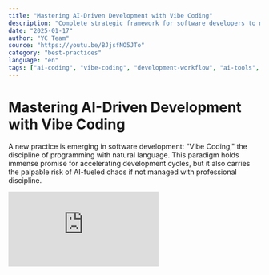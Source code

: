 ```yaml
---
title: "Mastering AI-Driven Development with Vibe Coding"
description: "Complete strategic framework for software developers to maximize AI tools value. Learn foundational mindset, project planning, implementation workflow, and advanced techniques for professional AI-assisted development."
date: "2025-01-17"
author: "YC Team"
source: "https://youtu.be/BJjsfNO5JTo"
category: "best-practices"
language: "en"
tags: ["ai-coding", "vibe-coding", "development-workflow", "ai-tools", "software-engineering", "productivity"]
---
```


# Mastering AI-Driven Development with Vibe Coding

A new practice is emerging in software development: "Vibe Coding," the discipline of programming with natural language. This paradigm holds immense promise for accelerating development cycles, but it also carries the palpable risk of AI-fueled chaos if not managed with professional discipline.

<div className="w-full max-w-4xl mx-auto my-8">
  <div className="relative w-full" style={{ paddingBottom: '56.25%' }}>
    <iframe
      src="https://www.youtube.com/embed/BJjsfNO5JTo"
      title="YC-Vibe Coding: Mastering AI-Driven Development"
      className="absolute top-0 left-0 w-full h-full rounded-lg"
      frameBorder="0"
      allow="accelerometer; autoplay; clipboard-write; encrypted-media; gyroscope; picture-in-picture"
      allowFullScreen
    />
  </div>
</div>

Much like the early days of prompt engineering, this dynamic field requires a strategic framework to avoid common pitfalls and harness its full potential. This white paper provides that framework, outlining a set of strategic imperatives for software developers, project managers, and tech leads to maximize the value of AI tools. 

The core argument is that achieving state-of-the-art results requires a fusion of AI's power with the established disciplines of professional software engineering. Success begins with adopting a foundational mindset that treats the AI not as a magical oracle, but as a new and powerful extension of the engineering team.

## 1. The Foundational Mindset: Adopting a Strategic Approach

To unlock the full potential of AI, it is a strategic imperative to treat it not as a magic black box, but as a new type of programming language. This perspective shifts the interaction from simple commands to a sophisticated dialogue, requiring the developer to provide detailed context, articulate clear intentions, and apply rigorous engineering principles to guide the AI, just as they would when writing traditional code.

### 1.1. The AI as a Professional Peer

The most effective mental model for AI collaboration is to make the Large Language Model (LLM) adhere to the processes a professional software developer would use. For developers, this means guiding the AI through structured workflows, including planning, iterative implementation, testing, and refactoring. For managers, this means the AI's output is subject to the same standards as any junior developer's: it must be planned, tested, reviewed, and integrated within the team's established CI/CD pipeline.

### 1.2. The AI as a Learning Tool

Beyond code generation, the AI serves as an exceptional learning tool. Instead of scrolling through pages of Stack Overflow, developers can use the LLM as a personal tutor to master new technologies. A powerful strategy is to have the AI generate a feature and then prompt it to walk through the implementation line-by-line, explaining the purpose and function of each part. This provides tailored, context-aware explanations that significantly accelerate a developer's learning curve.

This foundational mindset—treating the AI as a professional peer and a learning tool—is the first step. The next is to translate this mindset into a concrete and actionable project plan.

## 2. The Strategic Blueprint: Planning and Architecture

The most critical phase of any AI-driven project is a strategic imperative that occurs before a single line of code is generated: planning and architecture. Failing to establish a clear blueprint allows the AI to generate code that is directionless and ineffective. A well-defined plan, conversely, provides the essential guardrails that direct the AI's power toward a specific, well-understood goal. It is the difference between controlled, intentional creation and chaotic, unmanageable output.

### 2.1. Mandate for a Comprehensive Plan

The essential first step is not to dive into coding but to work with the LLM to write a comprehensive project plan in a markdown file. This plan becomes the central reference document throughout development.

The planning phase consists of two key components:

* **Collaborative Drafting**: Develop the initial version of the plan in partnership with the AI, leveraging its ability to quickly outline features and technical requirements.
* **Human-Led Refinement**: Actively curate and refine the AI-generated draft. This involves deleting or modifying sections, explicitly marking features as "won't do" to manage scope, and maintaining a dedicated section for "ideas for later."

### 2.2. Iterative and Incremental Implementation

With a plan in place, implementation must proceed iteratively, not as an attempt to "one-shot" an entire product. This piecemeal approach ensures that each component is working and stable before moving on.

The recommended iterative workflow is as follows:

1. Explicitly instruct the AI to work on a single, specific section of the plan.
2. Verify the implementation and run all tests to confirm functionality.
3. Commit the working code to Git.
4. Instruct the AI to return to the plan and mark the section as complete.

### 2.3. Architectural Principles for AI Collaboration

Architectural choices significantly impact an AI's effectiveness. LLMs often struggle with large, monolithic repositories. They excel when working within modular or service-based architectures that feature clear API boundaries. This architectural style works better because it provides a consistent external interface. The AI can change the internal implementation of a service, and as long as the API and its tests remain stable, the risk of breaking changes is dramatically reduced. This approach effectively reduces the cognitive load for the AI, allowing it to focus its context window and processing power on a single, well-defined problem space, leading to more accurate and reliable outcomes.

Having established a high-level strategy, the focus now shifts from planning to the tactical, day-to-day practices of writing code with an AI partner.

## 3. Core Implementation Workflow: Best Practices for AI-Assisted Coding

A disciplined core workflow is the strategic imperative for maintaining control and quality when working with AI-generated code. Without established practices for version control and testing, a project can quickly descend into chaos. This section outlines the non-negotiable disciplines that prevent this and ensure a professional-grade output.

### 3.1. Version Control: Your Ultimate Safeguard

Version control is your most critical safety net. Use Git "religiously." While AI coding tools offer built-in revert functionality, these features should not yet be trusted for mission-critical rollbacks.

Enforce the following non-negotiable Git disciplines:

* **Start Clean**: Always begin work on a new feature from a clean Git state, ensuring a reliable starting point.
* **Commit Incrementally**: Commit each discrete, working step of an implementation to create a series of safe, revertible checkpoints.
* **Reset Aggressively**: Do not hesitate to use `git reset --hard` to revert to a known working version if the AI "goes off on a vision quest." Attempting to fix a bad implementation with follow-up prompts often results in "layers and layers of bad code" and causes the LLM to compound its own errors, losing the original context of the task. It is far more effective to reset to a clean state and provide a single, refined prompt.

### 3.2. A Test-Driven Mentality

A robust test suite is the primary defense against AI-induced regressions. It is unequivocally more important when working with LLMs, as these tests act as strong guardrails to validate the AI's output automatically. While unit tests have their place, the strategic focus must be on high-level integration tests that simulate user behavior. LLMs have a "bad habit" of making unnecessary changes to unrelated logic, and unit tests are often insufficient to catch these complex, cross-cutting regressions.

Guide the AI toward the most effective testing strategy.

| Recommended Approach | Common Pitfalls |
|---------------------|----------------|
| **High-level Integration Tests**: Focus on tests that simulate a user clicking through the application end-to-end. | **Over-reliance on Unit Tests**: LLMs often default to writing low-level unit tests, which are less effective at catching common AI-induced regressions. |

A comprehensive integration test suite immediately identifies unintended side effects, allowing the developer to reset and try again with a clean slate.

With these core principles established, we can now explore more advanced techniques for maximizing AI performance.

## 4. Advanced Strategies and Tooling

Experienced practitioners employ a range of advanced strategies to move beyond basic prompting and unlock superior performance. These tactics include strategic tool selection, sophisticated context provisioning, and innovative input methods, which can dramatically increase both the speed and quality of AI-assisted development.

### 4.1. Selecting Your Toolset

Different tools are optimized for different use cases. Choosing the right tool for the job is a critical first step.

| Category | Tools | Primary Use Case |
|----------|-------|------------------|
| **Beginners / UI Prototyping** | Replet, Lovable | Easy-to-use visual interfaces for quick UI implementation. Caution: can be limiting for backend work, as a UI change can "bizarrely change" backend logic. |
| **Experienced Developers** | Windsurf, Cursor, Claude Code | Full-stack development, modifying backend logic with precision. |
| **Voice Input** | Aqua | Transcribing spoken instructions to increase input speed to ~140 words per minute. |

### 4.2. Leveraging Multiple Models and Tools

A powerful strategy is to use multiple tools and models simultaneously on the same project to capitalize on the unique strengths of each.

* **Concurrent Workstreams**: Use a faster tool like Cursor for quick front-end updates while a tool like Windsurf performs a longer thinking task in the background.
* **Generating Iterations**: Feed the same prompt to two different tools to generate slightly different implementations of a feature, allowing you to review multiple options and select the best one.
* **Switching Models for Tasks**: Use different models for their specific strengths (e.g., Gemini for planning, Sonet 3.7 for implementation). Model selection is an empirical process; a recent test of GPT-4.1 found it less effective for a specific task because it "came back with me with too many questions," highlighting that the "best" model is task-dependent and changes rapidly.

### 4.3. Providing Rich Context

The quality of an LLM's output is directly proportional to the quality of the context it receives.

1. **Instruction Files**: Writing hundreds of lines of detailed instructions and constraints in tool-specific files (e.g., 'cursor rules') makes the AI agent significantly more effective and compliant with project standards.
2. **Local Documentation**: Pointing AI agents to online API documentation is unreliable. A more robust method is to download the documentation into a subdirectory of the project and explicitly instruct the AI to read it locally.

### 4.4. Choosing the Right Tech Stack

The choice of technology stack has a surprising impact on AI performance. The success rate is often higher with older, well-established frameworks like Ruby on Rails, which has a massive volume of consistent training data due to its 20-year history and strong conventions. In contrast, newer languages like Rust or Elixir have less training data available, which can result in less reliable AI performance.

### 4.5. Optimizing User Input

Interaction with AI agents is no longer limited to typing.

* **Screenshots**: Pasting screenshots directly into an agent is a highly effective way to demonstrate a UI bug or provide design inspiration from another website.
* **Voice**: Using a transcription tool like Aqua allows developers to provide instructions verbally at roughly 140 words per minute—about double the average typing speed. The AI is highly tolerant of minor transcription errors.

Even with the best tools, bugs are inevitable. The next section outlines a systematic approach to fixing them with an AI partner.

## 5. A Systematic Approach to Debugging and Maintenance

While AI can introduce subtle bugs, it can also be a powerful debugging partner when managed with a structured process. This strategic imperative prevents the accumulation of "layers of crap" and ensures long-term code quality.

### 5.1. The Debugging Protocol

Follow this step-by-step guide to efficiently debug AI-generated code:

1. **Paste the Error**: The first step is to copy the exact error message from server logs or the browser console directly into the LLM, as this is often sufficient for a fix.
2. **Analyze Causes**: For complex bugs, prompt the LLM to think through three or four possible causes before it starts writing any code to force a more analytical approach.
3. **Monitor for "Rabbit Holes"**: If the AI seems stuck regenerating "funky" code, instruct it to "take a step back" and prompt it to analyze why its previous attempts are failing.
4. **Add Logging**: If the cause remains unclear, instruct the AI to add detailed logging throughout the suspected code path. Logging is your friend for tracing execution flow and identifying where logic breaks down.
5. **Reset After Each Failed Attempt**: After every failed fix, use `git reset` to return to a clean state. This prevents the LLM from building flawed solutions on top of previously flawed code.
6. **Switch Models**: If one model is stuck, try a different one (e.g., Claude, OpenAI, Gemini), as they often succeed where others fail.

### 5.2. Proactive Refactoring and Maintenance

Maintaining code quality requires frequent, proactive refactoring to keep files small and modular. With a comprehensive test suite in place, developers can "refactor at will," confident that the tests will catch any regressions. The AI can be a proactive partner in this effort; ask it to scan the codebase and identify parts that are repetitive or good candidates for refactoring, turning maintenance into a continuous improvement process.

This disciplined approach is key, but the AI's value extends far beyond writing and fixing application code.

## 6. Beyond Code: The AI as a Multi-Disciplinary Team Member

To truly maximize value, it is essential to perceive LLMs as more than just code generators. They can perform a wide range of specialized, non-coding tasks that are critical to project delivery. By offloading this work, the AI acts as a powerful force multiplier for the entire team.

The AI can effectively fill several non-coding roles:

* **DevOps Engineer**: Configuring DNS servers and setting up hosting environments (e.g., Heroku) via a command-line tool.
* **Designer**: Creating image assets, such as a site's favicon, from a natural language description.
* **Automation Scripter**: Writing quick, throwaway scripts for one-off tasks like resizing an image into multiple required formats.

This ability to contribute across disciplines makes the AI an indispensable part of a modern development team.

## 7. Conclusion: Thriving in an Evolving Landscape

The practice of Vibe Coding represents a significant evolution in software engineering. Success in this new paradigm is a fusion of cutting-edge AI capability with timeless engineering discipline. By guiding the AI with the same rigor we apply to our own work, we can achieve unprecedented speed and quality.

The most critical principles for mastering AI-driven development are:

* **Plan First**: Always begin with a comprehensive, human-refined strategic plan.
* **Control the Process**: Use version control and high-level testing as non-negotiable safeguards.
* **Provide Context**: Guide the AI with detailed instructions and local documentation.
* **Think Beyond Code**: Leverage AI for DevOps, design, and automation.

The state-of-the-art in this field changes week by week. The final imperative is to keep experimenting. Continuously try new models, tools, and workflows to discover what performs best for your needs. By remaining curious and adaptable, you can stay at the forefront of this transformative technology and redefine what's possible in software development.